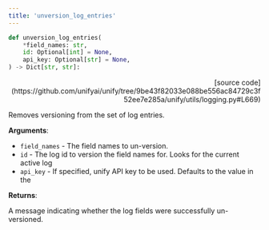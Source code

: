```yaml
---
title: 'unversion_log_entries'
---
```


```python
def unversion_log_entries(
    *field_names: str,
    id: Optional[int] = None,
    api_key: Optional[str] = None,
) -> Dict[str, str]:
```

<p align="right">[source code](https://github.com/unifyai/unify/tree/9be43f82033e088be556ac84729c3f52ee7e285a/unify/utils/logging.py#L669)</p>

Removes versioning from the set of log entries.

**Arguments**:

- `field_names` - The field names to un-version.
- `id` - The log id to version the field names for. Looks for the current active log
- `api_key` - If specified, unify API key to be used. Defaults to the value in the



**Returns**:

A message indicating whether the log fields were successfully un-versioned.